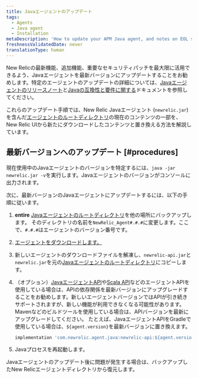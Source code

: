 ```yaml
---
title: Javaエージェントのアップデート
tags:
  - Agents
  - Java agent
  - Installation
metaDescription: 'How to update your APM Java agent, and notes on EOL support for early agent versions.'
freshnessValidatedDate: never
translationType: human
---
```


New Relicの最新機能、追加機能、重要なセキュリティパッチを最大限に活用できるよう、Javaエージェントを最新バージョンにアップデートすることをお勧めします。特定のエージェントのアップデートの詳細については、[Javaエージェントのリリースノート](/docs/release-notes/agent-release-notes/java-release-notes)と[Javaの互換性と要件に関する](/docs/apm/agents/java-agent/getting-started/compatibility-requirements-java-agent)ドキュメントを参照してください。

これらのアップデート手順では、New Relic Javaエージェント (`newrelic.jar`) を含んだ[エージェントのルートディレクトリ](/docs/agents/manage-apm-agents/troubleshooting/find-agent-root-directory#java-agent)の現在のコンテンツの一部を、New Relic UIから新たにダウンロードしたコンテンツと置き換える方法を解説しています。

## 最新バージョンへのアップデート [#procedures]

現在使用中のJavaエージェントのバージョンを特定するには、`java -jar newrelic.jar -v`を実行します。Javaエージェントのバージョンがコンソールに出力されます。

次に、最新バージョンのJavaエージェントにアップデートするには、以下の手順に従います。

1. <DNT>**entire**</DNT> [Javaエージェントのルートディレクトリ](/docs/agents/manage-apm-agents/troubleshooting/find-agent-root-directory#java-agent)を他の場所にバックアップします。 そのディレクトリの名前を`NewRelic_Agent#.#.#`に変更します。ここで、`#.#.#`はエージェントのバージョン番号です。

2. [エージェントをダウンロードします。](/docs/release-notes/agent-release-notes/java-release-notes)

3. 新しいエージェントのダウンロードファイルを解凍し、`newrelic-api.jar`と`newrelic.jar`を元の[Javaエージェントのルートディレクトリ](/docs/agents/manage-apm-agents/troubleshooting/find-agent-root-directory#java-agent)にコピーします。

4. （オプション）[JavaエージェントAPI](/docs/apm/agents/java-agent/api-guides/guide-using-java-agent-api/)や[Scala API](/docs/apm/agents/java-agent/frameworks/scala-installation-java/#using-the-scala-api)などのエージェントAPIを使用している場合は、APIの依存関係を最新バージョンにアップグレードすることをお勧めします。新しいエージェントバージョンではAPIが引き続きサポートされますが、新しい機能が利用できなくなる可能性があります。 Mavenなどのビルドツールを使用している場合は、APIバージョンを最新にアップグレードしてください。 たとえば、JavaエージェントAPIをGradleで使用している場合は、`${agent.version}`を最新バージョンに置き換えます。

   ```groovy
   implementation 'com.newrelic.agent.java:newrelic-api:${agent.version}'
   ```

5. Javaプロセスを再起動します。

Javaエージェントのアップデート後に問題が発生する場合は、バックアップしたNew Relicエージェントディレクトリから復元します。